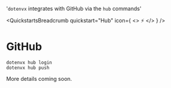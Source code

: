
  '`dotenvx` integrates with GitHub via the `hub` commands'

<QuickstartsBreadcrumb quickstart="Hub" icon={
  <>
    ⚡️
  </>
} />
# GitHub
<GuideHeading lead={description} />

```
dotenvx hub login
dotenvx hub push
```

More details coming soon.
